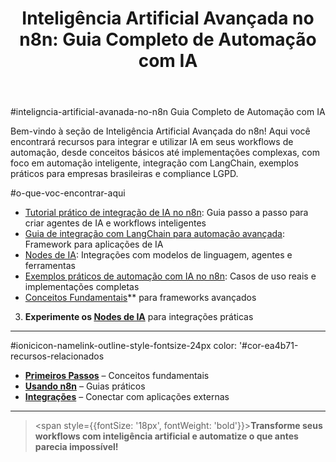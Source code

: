 ﻿---
sidebar_position: 1
title: "Inteligência Artificial Avançada no n8n: Guia Completo de Automação com IA"
description: Guia completo sobre recursos avançados de inteligência artificial no n8n, incluindo integração com LangChain, exemplos práticos, workflows inteligentes e automação para empresas brasileiras.
keywords: [n8n, IA, inteligência artificial, automação inteligente, integração IA n8n, workflows avançados, casos de uso IA Brasil, langchain, openai, exemplos práticos, automação empresarial]
---

#inteligncia-artificial-avanada-no-n8n Guia Completo de Automação com IA

Bem-vindo à seção de Inteligência Artificial Avançada do n8n! Aqui você encontrará recursos para integrar e utilizar IA em seus workflows de automação, desde conceitos básicos até implementações complexas, com foco em automação inteligente, integração com LangChain, exemplos práticos para empresas brasileiras e compliance LGPD.

#o-que-voc-encontrar-aqui

- [Tutorial prático de integração de IA no n8n](./tutorial-ai): Guia passo a passo para criar agentes de IA e workflows inteligentes
- [Guia de integração com LangChain para automação avançada](./langchain-overview): Framework para aplicações de IA
- [Nodes de IA](./nodes-ia): Integrações com modelos de linguagem, agentes e ferramentas
- [Exemplos práticos de automação com IA no n8n](./exemplos-casos): Casos de uso reais e implementações completas
- [Conceitos Fundamentais](#conceitos-fundamentais-base-terica-e-prtica-para-automao-com-ia-ionicicon-nameplay-circle-outline-style-fontsize-24px-color-cor-ea4b71-tutorial-de-ia-tutorial-de-ia-tutorial-de-iatutorial-ai-introduo-prtica-aos-conceitos-de-ia-no-n8n-ionicicon-namelibrary-outline-style-fontsize-24px-color-cor-ea4b71-langchain-langchain-viso-geral-do-langchainlangchain-overview-framework-para-aplicaes-de-ia-ionicicon-namecube-outline-style-fontsize-24px-color-cor-ea4b71-nodes-de-ia-nodes-de-ia-openai-chat-integrao-com-modelos-de-linguagem-da-openai-memory-manager-gerenciamento-de-memria-para-conversas-output-parser-processamento-estruturado-de-sadas-de-ia-react-agent-agentes-reativos-para-tarefas-complexas-sql-agent-consultas-sql-inteligentes-workflow-tool-ferramentas-para-workflows-com-ia-ionicicon-namebulb-outline-style-fontsize-24px-color-cor-ea4b71-exemplos-e-casos-exemplos-e-casos-chatbot-de-suporte-implementao-de-chatbot-inteligente-classificao-de-dados-categorizao-automtica-de-informaes-gerao-de-contedo-criao-automtica-de-textos-rag-com-arquivos-retrieval-augmented-generation-ionicicon-nameschool-outline-style-fontsize-24px-color-cor-ea4b71-conceitos-fundamentais-conceitos-fundamentais-integrao-de-ia-o-n8n-oferece-integrao-nativa-com-diversos-servios-de-ia-permitindo-processamento-de-linguagem-natural-anlise-de-dados-inteligente-automao-baseada-em-ia-gerao-de-contedo-automatizada-workflows-inteligentes-combine-a-automao-tradicional-com-recursos-de-ia-para-tomar-decises-baseadas-em-dados-processar-texto-e-documentos-gerar-relatrios-inteligentes-criar-experincias-de-usurio-avanadas-ionicicon-namearrow-forward-circle-outline-style-fontsize-24px-color-cor-ea4b71-prximos-passos-1-comece-com-o-tutorial-de-iatutorial-ai-para-entender-os-conceitos-bsicos-2-explore-a-viso-geral-do-langchainlangchain-overview)** para frameworks avançados
3. **Experimente os [Nodes de IA](./nodes-ia/)** para integrações práticas

---

#ionicicon-namelink-outline-style-fontsize-24px color: '#cor-ea4b71-recursos-relacionados

- **[Primeiros Passos](../primeiros-passos/guia-instalacao)** – Conceitos fundamentais
- **[Usando n8n](../usando-n8n)** – Guias práticos
- **[Integrações](../integracoes)** – Conectar com aplicações externas

---

> <span style={{fontSize: '18px', fontWeight: 'bold'}}>**Transforme seus workflows com inteligência artificial e automatize o que antes parecia impossível!**</span>

